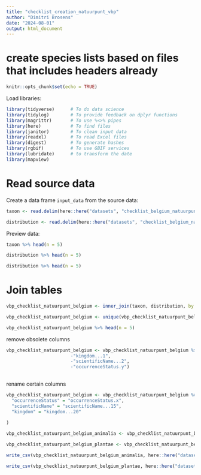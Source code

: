 ```yaml
---
title: "checklist_creation_natuurpunt_vbp"
author: "Dimitri Brosens"
date: "2024-08-01"
output: html_document
---
```


# create species lists based on files that includes headers already

```r
knitr::opts_chunk$set(echo = TRUE)
```

Load libraries:

```r
library(tidyverse)      # To do data science
library(tidylog)        # To provide feedback on dplyr functions
library(magrittr)       # To use %<>% pipes
library(here)           # To find files
library(janitor)        # To clean input data
library(readxl)         # To read Excel files
library(digest)         # To generate hashes
library(rgbif)          # To use GBIF services
library(lubridate)      # to transform the date
library(mapview)
```

# Read source data

Create a data frame `input_data` from the source data:

```r
taxon <- read.delim(here::here("datasets", "checklist_belgium_natuurpunt", "data", "raw", "taxon.txt"))
```

```r
distribution <- read.delim(here::here("datasets", "checklist_belgium_natuurpunt", "data", "raw", "distribution.txt"))
```


Preview data:

```r
taxon %>% head(n = 5)
```
```r
distribution %>% head(n = 5)
```

```r
distribution %>% head(n = 5)
```

# Join tables


```r
vbp_checklist_natuurpunt_belgium <- inner_join(taxon, distribution, by = 'taxonID')
```



```r
vbp_checklist_natuurpunt_belgium <- unique(vbp_checklist_natuurpunt_belgium)
```


```r
vbp_checklist_natuurpunt_belgium %>% head(n = 5)
```
remove obsolete columns

```r
vbp_checklist_natuurpunt_belgium <- vbp_checklist_natuurpunt_belgium %>% select(
                        -"kingdom...1",
                        -"scientificName...2",
                        -"occurrenceStatus.y")
 
```
rename certain columns

```r
vbp_checklist_natuurpunt_belgium <- vbp_checklist_natuurpunt_belgium %>% rename(
  "occurrenceStatus" = "occurrenceStatus.x",
  "scientificName" = "scientificName...15",
  "kingdom" = "kingdom...20"
  
)
```

```r

vbp_checklist_natuurpunt_belgium_animalia <- vbp_checklist_natuurpunt_belgium %>% filter(vbp_checklist_natuurpunt_belgium$kingdom == 'Animalia')

```
```r

vbp_checklist_natuurpunt_belgium_plantae <- vbp_checklist_natuurpunt_belgium %>% filter(vbp_checklist_natuurpunt_belgium$kingdom == 'Plantae')

```


```r
write_csv(vbp_checklist_natuurpunt_belgium_animalia, here::here("datasets", "checklist_belgium_natuurpunt", "data", "processed", "vbp_checklist_natuurpunt_belgium_animalia.csv"), na = "")
```


```r
write_csv(vbp_checklist_natuurpunt_belgium_plantae, here::here("datasets", "checklist_belgium_natuurpunt", "data", "processed", "vbp_checklist_natuurpunt_belgium_plantae.csv"), na = "")
```

